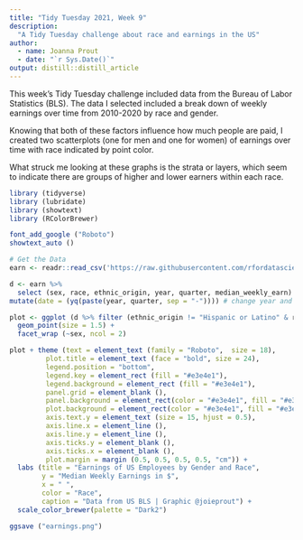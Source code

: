 ```yaml
---
title: "Tidy Tuesday 2021, Week 9"
description:
  "A Tidy Tuesday challenge about race and earnings in the US"
author:
  - name: Joanna Prout
  - date: "`r Sys.Date()`"
output: distill::distill_article
---
```


This week's Tidy Tuesday challenge included data from the Bureau of Labor Statistics (BLS).  The data I selected included a break down of weekly earnings over time from 2010-2020 by race and gender.

Knowing that both of these factors influence how much people are paid, I created two scatterplots (one for men and one for women) of earnings over time with race indicated by point color.

What struck me looking at these graphs is the strata or layers, which seem to indicate there are groups of higher and lower earners within each race.

```r
library (tidyverse)
library (lubridate)
library (showtext)
library (RColorBrewer)

font_add_google ("Roboto")
showtext_auto ()

# Get the Data
earn <- readr::read_csv('https://raw.githubusercontent.com/rfordatascience/tidytuesday/master/data/2021/2021-02-23/earn.csv')

```

```r
d <- earn %>%
  select (sex, race, ethnic_origin, year, quarter, median_weekly_earn) %>%
mutate(date = (yq(paste(year, quarter, sep = "-")))) # change year and quarter into date format

```

```r
plot <- ggplot (d %>% filter (ethnic_origin != "Hispanic or Latino" & race != "All Races" & sex != "Both Sexes"), aes (x=date, y=median_weekly_earn, color = race)) +
  geom_point(size = 1.5) +
  facet_wrap (~sex, ncol = 2)

plot + theme (text = element_text (family = "Roboto",  size = 18),
         plot.title = element_text (face = "bold", size = 24),
         legend.position = "bottom",
         legend.key = element_rect (fill = "#e3e4e1"),
         legend.background = element_rect (fill = "#e3e4e1"),
         panel.grid = element_blank (),
         panel.background = element_rect(color = "#e3e4e1", fill = "#e3e4e1"),
         plot.background = element_rect(color = "#e3e4e1", fill = "#e3e4e1"),
         axis.text.y = element_text (size = 15, hjust = 0.5),
         axis.line.x = element_line (),
         axis.line.y = element_line (),
         axis.ticks.y = element_blank (),
         axis.ticks.x = element_blank (),
         plot.margin = margin (0.5, 0.5, 0.5, 0.5, "cm")) +
  labs (title = "Earnings of US Employees by Gender and Race", 
        y = "Median Weekly Earnings in $", 
        x = " ",
        color = "Race",
        caption = "Data from US BLS | Graphic @joieprout") +
  scale_color_brewer(palette = "Dark2")
```

```r

ggsave ("earnings.png")

```





